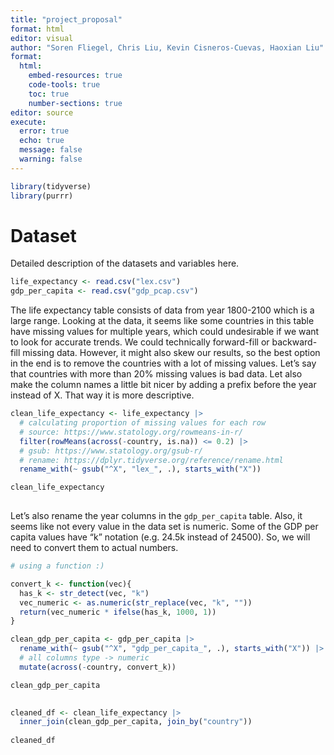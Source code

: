 ```yaml
---
title: "project_proposal"
format: html
editor: visual
author: "Soren Fliegel, Chris Liu, Kevin Cisneros-Cuevas, Haoxian Liu"
format: 
  html:
    embed-resources: true
    code-tools: true
    toc: true
    number-sections: true
editor: source
execute: 
  error: true
  echo: true
  message: false
  warning: false
---
```


```r
library(tidyverse)
library(purrr)
```

# Dataset

Detailed description of the datasets and variables here.

```r
life_expectancy <- read.csv("lex.csv")
gdp_per_capita <- read.csv("gdp_pcap.csv")
```

The life expectancy table consists of data from year 1800-2100 which is a large range. Looking at the data, it seems like some countries in this table have missing values for multiple years, which could undesirable if we want to look for accurate trends. We could technically forward-fill or backward-fill missing data. However, it might also skew our results, so the best option in the end is to remove the countries with a lot of missing values. Let's say that countries with more than 20% missing values is bad data. Let also make the column names a little bit nicer by adding a prefix before the year instead of X. That way it is more descriptive.

```r

clean_life_expectancy <- life_expectancy |> 
  # calculating proportion of missing values for each row
  # source: https://www.statology.org/rowmeans-in-r/
  filter(rowMeans(across(-country, is.na)) <= 0.2) |> 
  # gsub: https://www.statology.org/gsub-r/
  # rename: https://dplyr.tidyverse.org/reference/rename.html
  rename_with(~ gsub("^X", "lex_", .), starts_with("X"))

clean_life_expectancy
  
```

Let's also rename the year columns in the `gdp_per_capita` table. Also, it seems like not every value in the data set is numeric. Some of the GDP per capita values have "k" notation (e.g. 24.5k instead of 24500). So, we will need to convert them to actual numbers.

```r

# using a function :)

convert_k <- function(vec){
  has_k <- str_detect(vec, "k")
  vec_numeric <- as.numeric(str_replace(vec, "k", "")) 
  return(vec_numeric * ifelse(has_k, 1000, 1))   
}
```

```r
 
clean_gdp_per_capita <- gdp_per_capita |> 
  rename_with(~ gsub("^X", "gdp_per_capita_", .), starts_with("X")) |> 
  # all columns type -> numeric
  mutate(across(-country, convert_k))

clean_gdp_per_capita
  
```

```r

cleaned_df <- clean_life_expectancy |> 
  inner_join(clean_gdp_per_capita, join_by("country")) 
  
cleaned_df

  
```
